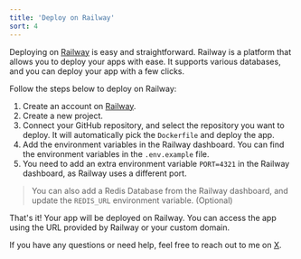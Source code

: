 ```yaml
---
title: 'Deploy on Railway'
sort: 4
---
```


Deploying on [Railway](https://go.mly.fyi/mly-railway) is easy and straightforward. Railway is a platform that allows you to deploy your apps with ease. It supports various databases, and you can deploy your app with a few clicks.

Follow the steps below to deploy on Railway:

1. Create an account on [Railway](https://go.mly.fyi/mly-railway).
2. Create a new project.
3. Connect your GitHub repository, and select the repository you want to deploy. It will automatically pick the `Dockerfile` and deploy the app.
4. Add the environment variables in the Railway dashboard. You can find the environment variables in the `.env.example` file.
5. You need to add an extra environment variable `PORT=4321` in the Railway dashboard, as Railway uses a different port.

> You can also add a Redis Database from the Railway dashboard, and update the `REDIS_URL` environment variable. (Optional)

That's it! Your app will be deployed on Railway. You can access the app using the URL provided by Railway or your custom domain.

If you have any questions or need help, feel free to reach out to me on [X](https://x.com/imarikchakma).
